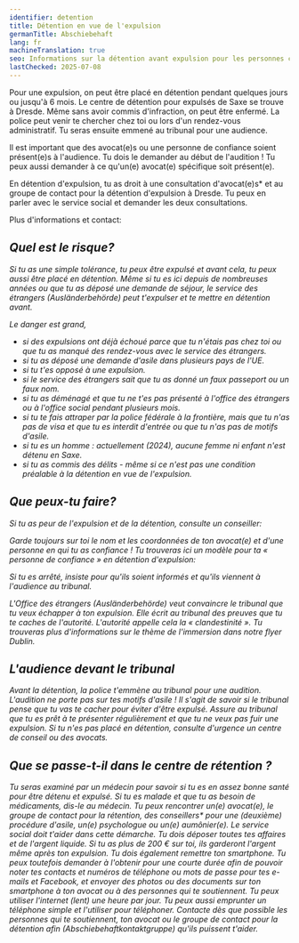 ```yaml
---
identifier: detention
title: Détention en vue de l'expulsion
germanTitle: Abschiebehaft
lang: fr
machineTranslation: true
seo: Informations sur la détention avant expulsion pour les personnes concernées
lastChecked: 2025-07-08
---
```


Pour une expulsion, on peut être placé en détention pendant quelques jours ou jusqu'à 6 mois.
Le centre de détention pour expulsés de Saxe se trouve à Dresde.
Même sans avoir commis d'infraction, on peut être enfermé.
La police peut venir te chercher chez toi ou lors d'un rendez-vous administratif.
Tu seras ensuite emmené au tribunal pour une audience.

Il est important que des avocat(e)s ou une personne de confiance soient présent(e)s à l'audience.
Tu dois le demander au début de l'audition ! Tu peux aussi demander à ce qu'un(e) avocat(e) spécifique soit présent(e).

En détention d'expulsion, tu as droit à une consultation d'avocat(e)s* et au groupe de contact pour la détention d'expulsion à Dresde.
Tu peux en parler avec le service social et demander les deux consultations.

Plus d'informations et contact:

<Address identifier="abschiebehaftkontaktgruppe" />

## Quel est le risque?

Si tu as une simple tolérance, tu peux être expulsé et avant cela, tu peux aussi être placé en détention.
Même si tu es ici depuis de nombreuses années ou que tu as déposé une demande de séjour, le service des étrangers (Ausländerbehörde) peut t'expulser et te mettre en détention avant.

Le danger est grand,

- si des expulsions ont déjà échoué parce que tu n'étais pas chez toi ou que tu as manqué des rendez-vous avec le service des étrangers.
- si tu as déposé une demande d'asile dans plusieurs pays de l'UE.
- si tu t'es opposé à une expulsion.
- si le service des étrangers sait que tu as donné un faux passeport ou un faux nom.
- si tu as déménagé et que tu ne t'es pas présenté à l'office des étrangers ou à l'office social pendant plusieurs mois.
- si tu te fais attraper par la police fédérale à la frontière, mais que tu n'as pas de visa et que tu es interdit d'entrée ou que tu n'as pas de motifs d'asile.
- si tu es un homme : actuellement (2024), aucune femme ni enfant n'est détenu en Saxe.
- si tu as commis des délits - même si ce n'est pas une condition préalable à la détention en vue de l'expulsion.

## Que peux-tu faire?

Si tu as peur de l'expulsion et de la détention, consulte un conseiller:

<Block identifier="counseling_addresses" />

Garde toujours sur toi le nom et les coordonnées de ton avocat(e) et d'une personne en qui tu as confiance ! 
Tu trouveras ici un modèle pour ta « personne de confiance » en détention d'expulsion: <InternalShortLink identifier="forms" />

Si tu es arrêté, insiste pour qu'ils soient informés et qu'ils viennent à l'audience au tribunal.

L'Office des étrangers (Ausländerbehörde) veut convaincre le tribunal que tu veux échapper à ton expulsion. Elle écrit au tribunal des preuves que tu te caches de l'autorité. 
L'autorité appelle cela la « clandestinité ».
Tu trouveras plus d'informations sur le thème de l'immersion dans notre <InternalShortLink identifier="dublin">flyer Dublin</InternalShortLink>.

## L'audience devant le tribunal

Avant la détention, la police t'emmène au tribunal pour une audition. 
L'audition ne porte pas sur tes motifs d'asile ! 
Il s'agit de savoir si le tribunal pense que tu vas te cacher pour éviter d'être expulsé. 
Assure au tribunal que tu es prêt à te présenter régulièrement et que tu ne veux pas fuir une expulsion. 
Si tu n'es pas placé en détention, consulte d'urgence un centre de conseil ou des avocats.

## Que se passe-t-il dans le centre de rétention ?
Tu seras examiné par un médecin pour savoir si tu es en assez bonne santé pour être détenu et expulsé. Si tu es malade et que tu as besoin de médicaments, dis-le au médecin.
Tu peux rencontrer un(e) avocat(e), le groupe de contact pour la rétention, des conseillers* pour une (deuxième) procédure d'asile, un(e) psychologue ou un(e) aumônier(e). Le service social doit t'aider dans cette démarche.
Tu dois déposer toutes tes affaires et de l'argent liquide. Si tu as plus de 200 € sur toi, ils garderont l'argent même après ton expulsion.
Tu dois également remettre ton smartphone. Tu peux toutefois demander à l'obtenir pour une courte durée afin de pouvoir noter tes contacts et numéros de téléphone ou mots de passe pour tes e-mails et Facebook, et envoyer des photos ou des documents sur ton smartphone à ton avocat ou à des personnes qui te soutiennent.
Tu peux utiliser l'internet (lent) une heure par jour. Tu peux aussi emprunter un téléphone simple et l'utiliser pour téléphoner. Contacte dès que possible les personnes qui te soutiennent, ton avocat ou le groupe de contact pour la détention afin (Abschiebehaftkontaktgruppe) qu'ils puissent t'aider.
